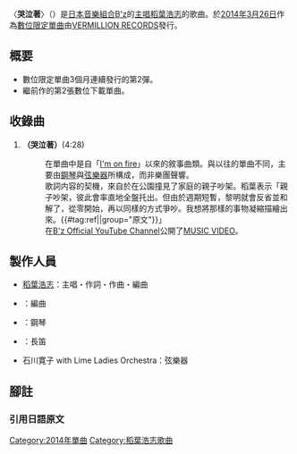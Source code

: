 {{Pathnav|稻葉浩志|frame=1}}
{{noteTA
|G1=music
|T=
|1=zh-hans:哭泣着; zh-hant:哭泣著;
}}
{{Infobox song
| name       = 哭泣著<br />（{{lang|ja|泣きながら}}）
| type       = [[單曲|單曲]]
| artist     = [[稻葉浩志|稻葉浩志]]
| cover      = Nakinagara.png
| from_album = [[Singing_Bird|Singing Bird]]
| released   = [[2014年|2014年]][[3月26日|3月26日]]
| format     = [[數位音樂下載|數位下載]]
<!-- 未知參數 | track_no   = 5 -->
| recorded   = [[2014年|2014年]]
| genre      = [[J-POP|J-POP]]
| length     = 4分30秒
| lyricist   = 稻葉浩志
| composer   = 稻葉浩志
| label      = [[VERMILLION_RECORDS|VERMILLION RECORDS]]
| producer   = 稻葉浩志
| chart_position = 
| tracks     = 
| misc       = {{Extra chronology
  | artist     = [[稻葉浩志|稻葉浩志]]
  | type       = single
  | prev_title = [[念書|念書]]
  | prev_year  = 2014
  | title      = 泣哭泣著
  | year       = 2014
  | next_title = [[Stay_Free_(稻葉浩志單曲)|Stay Free]]
  | next_year  = 2014
  }}{{Extra track listing
  | Album      = Singing Bird
  | Type       = studio
  | prev_track = Golden Road
  | prev_no    = 4
  | this_track = '''泣きながら'''
  | track_no   = 5
  | next_track = Stay Free
  | next_no    = 6
  }}{{External music video|{{YouTube|_g4616WQFy0|「泣きながら」}}}}
}}
〈'''哭泣著'''〉（{{jpn|j='''泣きながら'''|hg=なきながら|rm=Nakinagara}}）是[[日本|日本]][[音樂組合|音樂組合]][[B'z|B'z]]的[[主唱|主唱]][[稻葉浩志|稻葉浩志]]的歌曲。於[[2014年|2014年]][[3月26日|3月26日]]作為[[數位音樂下載|數位限定]][[單曲|單曲]]由[[VERMILLION_RECORDS|VERMILLION RECORDS]]發行。

== 概要 ==
* 數位限定單曲3個月連續發行的第2彈。
* 繼前作的第2張數位下載單曲。

== 收錄曲 ==
# '''{{lang|ja|泣きながら}}（哭泣著）'''(4:28)
#: 在單曲中是自「[[KI_(稻葉浩志單曲)|I'm on fire]]」以來的敘事曲類。與以往的單曲不同，主要由[[鋼琴|鋼琴]]與[[弦樂器|弦樂器]]所構成，而非樂團聲響。
#: 歌詞内容的契機，來自於在公園撞見了家庭的親子吵架。稻葉表示「親子吵架，彼此會率直地全盤托出。但由於週期短暫，黎明就會反省並和解了，從零開始，再以同樣的方式爭吵。我想將那樣的事物凝縮描繪出來。{{#tag:ref|{{lang|ja|「親子ゲンカは、お互いあからさまに出し切る。でもサイクルが短いから、明け方には反省してまた仲直りして、ゼロからスタートして、また同じようにケンカするという。そういうものを凝縮して描こうと思った。」}}|group="原文"}}」
#: 在[http://www.youtube.com/channel/UCpEEcJhBig2GqUFxcXjqiLg/ B'z Official YouTube Channel]{{Wayback|url=http://www.youtube.com/channel/UCpEEcJhBig2GqUFxcXjqiLg/ |date=20201116093938 }}公開了[[音樂影片|MUSIC VIDEO]]。

== 製作人員　==
* [[稻葉浩志|稻葉浩志]]：主唱・作詞・作曲・編曲
* {{link-ja|寺地秀行}}：編曲
* {{link-ja|小野塚晃}}：鋼琴
* {{link-ja|山本拓夫}}：長笛
* 石川寛子 with Lime Ladies Orchestra：弦樂器

== 腳註 ==
{{腳註幫助}}
{{Reflist}}
=== 引用日語原文 ===
{{Reflist|group="原文"}}

{{稻葉浩志}}
{{DEFAULTSORT:Nakinagara}}
[[Category:2014年單曲|Category:2014年單曲]]
[[Category:稻葉浩志歌曲|Category:稻葉浩志歌曲]]